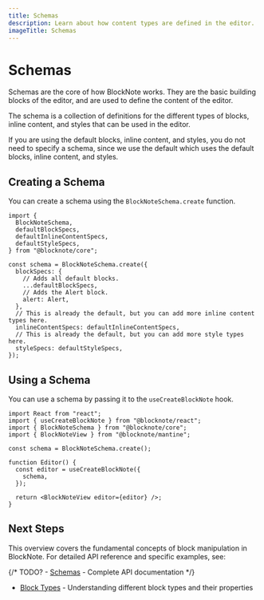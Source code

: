 ```yaml
---
title: Schemas
description: Learn about how content types are defined in the editor.
imageTitle: Schemas
---
```


# Schemas

Schemas are the core of how BlockNote works. They are the basic building blocks of the editor, and are used to define the content of the editor.

The schema is a collection of definitions for the different types of blocks, inline content, and styles that can be used in the editor.

<Callout type="info">
  If you are using the default blocks, inline content, and styles, you do not
  need to specify a schema, since we use the default which uses the default
  blocks, inline content, and styles.
</Callout>

## Creating a Schema

You can create a schema using the `BlockNoteSchema.create` function.

```tsx
import {
  BlockNoteSchema,
  defaultBlockSpecs,
  defaultInlineContentSpecs,
  defaultStyleSpecs,
} from "@blocknote/core";

const schema = BlockNoteSchema.create({
  blockSpecs: {
    // Adds all default blocks.
    ...defaultBlockSpecs,
    // Adds the Alert block.
    alert: Alert,
  },
  // This is already the default, but you can add more inline content types here.
  inlineContentSpecs: defaultInlineContentSpecs,
  // This is already the default, but you can add more style types here.
  styleSpecs: defaultStyleSpecs,
});
```

## Using a Schema

You can use a schema by passing it to the `useCreateBlockNote` hook.

```tsx
import React from "react";
import { useCreateBlockNote } from "@blocknote/react";
import { BlockNoteSchema } from "@blocknote/core";
import { BlockNoteView } from "@blocknote/mantine";

const schema = BlockNoteSchema.create();

function Editor() {
  const editor = useCreateBlockNote({
    schema,
  });

  return <BlockNoteView editor={editor} />;
}
```

## Next Steps

This overview covers the fundamental concepts of block manipulation in BlockNote. For detailed API reference and specific examples, see:

{/* TODO? - [Schemas](/docs/foundations/schemas) - Complete API documentation */}

- [Block Types](/docs/features/blocks) - Understanding different block types and their properties
